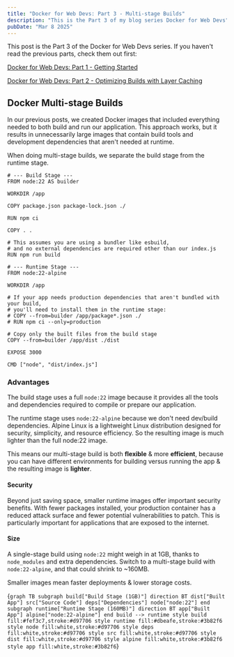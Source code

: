 ```yaml
---
title: "Docker for Web Devs: Part 3 - Multi-stage Builds"
description: "This is the Part 3 of my blog series Docker for Web Devs"
pubDate: "Mar 8 2025"
---
```


This post is the Part 3 of the Docker for Web Devs series. If you haven't read the previous parts, check them out first:

[Docker for Web Devs: Part 1 - Getting Started](/blog/docker-for-webdevs-part-1/)

[Docker for Web Devs: Part 2 - Optimizing Builds with Layer Caching](/blog/docker-for-webdevs-part-2/)

## Docker Multi-stage Builds

In our previous posts, we created Docker images that included everything needed to both build and run our application. This approach works, but it results in unnecessarily large images that contain build tools and development dependencies that aren't needed at runtime.

When doing multi-stage builds, we separate the build stage from the runtime stage.

```docker
# --- Build Stage ---
FROM node:22 AS builder

WORKDIR /app

COPY package.json package-lock.json ./

RUN npm ci

COPY . .

# This assumes you are using a bundler like esbuild, 
# and no external dependencies are required other than our index.js
RUN npm run build

# --- Runtime Stage ---
FROM node:22-alpine

WORKDIR /app

# If your app needs production dependencies that aren't bundled with your build,
# you'll need to install them in the runtime stage:
# COPY --from=builder /app/package*.json ./
# RUN npm ci --only=production

# Copy only the built files from the build stage
COPY --from=builder /app/dist ./dist

EXPOSE 3000

CMD ["node", "dist/index.js"]
```

### Advantages

The build stage uses a full `node:22` image because it provides all the tools and dependencies required to compile or prepare our application. 

The runtime stage uses `node:22-alpine` because we don't need dev/build dependencies. Alpine Linux is a lightweight Linux distribution designed for security, simplicity, and resource efficiency. So the resulting image is much lighter than the full node:22 image.

This means our multi-stage build is both **flexible** & more **efficient**, because you can have different environments for building versus running the app & the resulting image is **lighter**.

#### Security
Beyond just saving space, smaller runtime images offer important security benefits. With fewer packages installed, your production container has a reduced attack surface and fewer potential vulnerabilities to patch. This is particularly important for applications that are exposed to the internet.

#### Size
A single-stage build using `node:22` might weigh in at 1GB, thanks to `node_modules` and extra dependencies. Switch to a multi-stage build with `node:22-alpine`, and that could shrink to ~160MB. 

Smaller images mean faster deployments & lower storage costs.


<MermaidDiagram
  figureNumber={1}
  description="Multi-stage Build Process">
{`
graph TB
    subgraph build["Build Stage (1GB)"]
        direction BT
        dist["Built App"]
        src["Source Code"]
        deps["Dependencies"]
        node["node:22"]
    end
    subgraph runtime["Runtime Stage (160MB)"]
        direction BT
        app["Built App"]
        alpine["node:22-alpine"]
    end
    build --> runtime
    style build fill:#fef3c7,stroke:#d97706
    style runtime fill:#dbeafe,stroke:#3b82f6
    style node fill:white,stroke:#d97706
    style deps fill:white,stroke:#d97706
    style src fill:white,stroke:#d97706
    style dist fill:white,stroke:#d97706
    style alpine fill:white,stroke:#3b82f6
    style app fill:white,stroke:#3b82f6
`}
</MermaidDiagram>